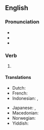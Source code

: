 ==English==

===Pronunciation===
* {{IPA|en|/fɔɹˈsiːn/}}
* {{audio|en|en-us-foreseen.ogg|Audio (US)}}
* {{rhymes|en|iːn|s=2}}

===Verb===
{{head|en|verb form}}

# {{inflection of|en|foresee||past|part}}

====Translations====
{{trans-top|past participle of foresee}}
* Dutch: {{t+|nl|voorzien}}
* French: {{t+|fr|prévu}}
* Indonesian: {{t+|id|kira|alt=memperkirakan}}, {{t+|id|kira|alt=diperkirakan}}
{{trans-mid}}
* Japanese: {{t|ja|[[予測]]した|tr=[[よそく]]した, yosoku-shita}}, {{t|ja|[[予測]]された|tr=[[よそく]]された, yosoku-sareta}}
* Macedonian: {{t|mk|пре́двиден|m}}
* Norwegian: {{t|no|forutsett}}
* Yiddish: {{t|yi|פֿאָרויסגעזען}}
{{trans-bottom}}